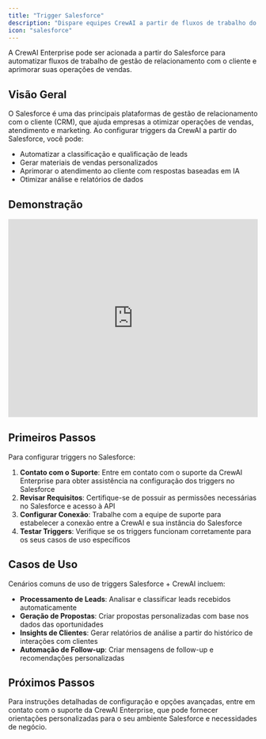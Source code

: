 ```yaml
---
title: "Trigger Salesforce"
description: "Dispare equipes CrewAI a partir de fluxos de trabalho do Salesforce para automação de CRM"
icon: "salesforce"
---
```


A CrewAI Enterprise pode ser acionada a partir do Salesforce para automatizar fluxos de trabalho de gestão de relacionamento com o cliente e aprimorar suas operações de vendas.

## Visão Geral

O Salesforce é uma das principais plataformas de gestão de relacionamento com o cliente (CRM), que ajuda empresas a otimizar operações de vendas, atendimento e marketing. Ao configurar triggers da CrewAI a partir do Salesforce, você pode:

- Automatizar a classificação e qualificação de leads
- Gerar materiais de vendas personalizados
- Aprimorar o atendimento ao cliente com respostas baseadas em IA
- Otimizar análise e relatórios de dados

## Demonstração

<Frame>
    <iframe width="100%" height="400" src="https://www.youtube.com/embed/oJunVqjjfu4" title="YouTube video player" frameborder="0" allow="accelerometer; autoplay; clipboard-write; encrypted-media; gyroscope; picture-in-picture" allowfullscreen></iframe>
</Frame>

## Primeiros Passos

Para configurar triggers no Salesforce:

1. **Contato com o Suporte**: Entre em contato com o suporte da CrewAI Enterprise para obter assistência na configuração dos triggers no Salesforce
2. **Revisar Requisitos**: Certifique-se de possuir as permissões necessárias no Salesforce e acesso à API
3. **Configurar Conexão**: Trabalhe com a equipe de suporte para estabelecer a conexão entre a CrewAI e sua instância do Salesforce
4. **Testar Triggers**: Verifique se os triggers funcionam corretamente para os seus casos de uso específicos

## Casos de Uso

Cenários comuns de uso de triggers Salesforce + CrewAI incluem:

- **Processamento de Leads**: Analisar e classificar leads recebidos automaticamente
- **Geração de Propostas**: Criar propostas personalizadas com base nos dados das oportunidades
- **Insights de Clientes**: Gerar relatórios de análise a partir do histórico de interações com clientes
- **Automação de Follow-up**: Criar mensagens de follow-up e recomendações personalizadas

## Próximos Passos

Para instruções detalhadas de configuração e opções avançadas, entre em contato com o suporte da CrewAI Enterprise, que pode fornecer orientações personalizadas para o seu ambiente Salesforce e necessidades de negócio.
